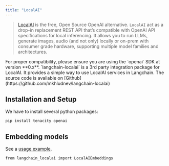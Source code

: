 ```yaml
---
title: "LocalAI"
---
```


> [LocalAI](https://localai.io/) is the free, Open Source OpenAI alternative. `LocalAI` act as a drop-in replacement REST API that’s compatible with OpenAI API specifications for local inferencing. It allows you to run LLMs, generate images, audio (and not only) locally or on-prem with consumer grade hardware, supporting multiple model families and architectures.

<Warning>
  For proper compatibility, please ensure you are using the `openai` SDK at version **0.x**.
</Warning>

<Info>
  `langchain-localai` is a 3rd party integration package for LocalAI. It provides a simple way to use LocalAI services in Langchain. The source code is available on [Github](https://github.com/mkhludnev/langchain-localai)
</Info>

## Installation and Setup

We have to install several python packages:

```
pip install tenacity openai
```

## Embedding models

See a [usage example](/oss/integrations/text_embedding/localai).

```
from langchain_localai import LocalAIEmbeddings
```
